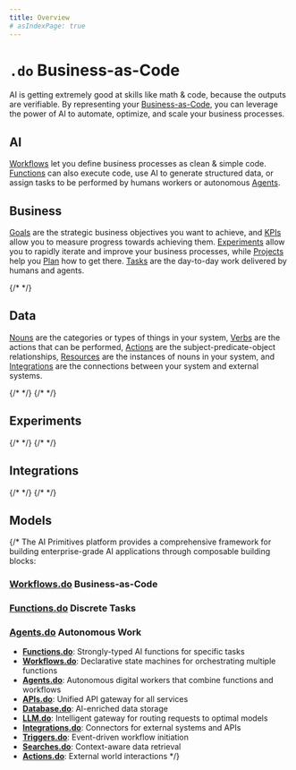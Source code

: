 ```yaml
---
title: Overview
# asIndexPage: true
---
```



# `.do` Business-as-Code

AI is getting extremely good at skills like math & code, because the outputs are verifiable. By representing your [Business-as-Code](/docs/manifesto), you can leverage the power of AI to automate, optimize, and scale your business processes.

## AI

[Workflows](/docs/workflows) let you define business processes as clean & simple code. [Functions](/docs/functions) can also execute code, use AI to generate structured data, or assign tasks to be performed by humans workers or autonomous [Agents](/docs/agents).

<Cards>
  <Cards.Card title='Workflows.do' href='/docs/workflows' />
  <Cards.Card title='Functions.do' href='/docs/functions' />
  <Cards.Card title='Agents.do' href='/docs/agents' />
</Cards>



## Business

[Goals](/docs/business/goals) are the strategic business objectives you want to achieve, and [KPIs](/docs/business/kpis) allow you to measure progress towards achieving them. [Experiments](/docs/experiments) allow you to rapidly iterate and improve your business processes, while [Projects](/docs/business/projects) help you [Plan](/docs/business/plans) how to get there. [Tasks](/docs/business/tasks) are the day-to-day work delivered by humans and agents.

<Cards>
  <Cards.Card title='Goals.do' href='/docs/business/goals' />
  <Cards.Card title='KPIs.do' href='/docs/business/kpis' />
  <Cards.Card title='Experiments.do' href='/docs/experiments' />
  <Cards.Card title='Projects.do' href='/docs/business/projects' />
  <Cards.Card title='Plans.do' href='/docs/business/plans' />
  {/* <Cards.Card title='Queues.do' href='/docs/business/queues' /> */}
  <Cards.Card title='Tasks.do' href='/docs/business/tasks' />
</Cards>


## Data

[Nouns](/docs/data/nouns) are the categories or types of things in your system, [Verbs](/docs/data/verbs) are the actions that can be performed, [Actions](/docs/data/actions) are the subject-predicate-object relationships, [Resources](/docs/data/resources) are the instances of nouns in your system, and [Integrations](/docs/events/integrations) are the connections between your system and external systems.

<Cards>
  <Cards.Card title='Nouns.do' href='/docs/data/nouns' />
  <Cards.Card title='Verbs.do' href='/docs/data/verbs' />
  <Cards.Card title='Actions.do' href='/docs/data/actions' />
  <Cards.Card title='Resources.do' href='/docs/data/resources' />
  <Cards.Card title='Integrations.do' href='/docs/events/integrations' />
  {/* <Cards.Card title='Events.do' href='/docs/data/events' /> */}
  <Cards.Card title='Analytics.do' href='/docs/data/analytics' />
  {/* <Cards.Card title='Database.do' href='/docs/data/database' /> */}
</Cards>


## Experiments

<Cards>
  <Cards.Card title='Benchmarks.do' href='/docs/experiments/benchmarks' />
  <Cards.Card title='Datasets.do' href='/docs/experiments/datasets' />
  <Cards.Card title='Evals.do' href='/docs/experiments/evals' />
  {/* <Cards.Card title='Models.do' href='/docs/experiments/models' /> */}
  {/* <Cards.Card title='Prompts.do' href='/docs/experiments/prompts' /> */}
</Cards>

## Integrations

<Cards>
  {/* <Cards.Card title='Integrations.do' href='/docs/events/integrations' /> */}
  {/* <Cards.Card title='Connections.do' href='/docs/events/connections' /> */}
  <Cards.Card title='Triggers.do' href='/docs/events/triggers' />
  <Cards.Card title='Searches.do' href='/docs/events/searches' />
  <Cards.Card title='Actions.do' href='/docs/events/actions' />
</Cards>

## Models

<Cards>
  <Cards.Card title='Models.do' href='/docs/experiments/models' />
</Cards>


{/* The AI Primitives platform provides a comprehensive framework for building enterprise-grade AI applications through composable building blocks:

<Cards>
  <Cards.Card title='Workflows.do' href='/docs/workflows' />
  <Cards.Card title='Functions.do' href='/docs/functions' />
  <Cards.Card title='Agents.do' href='/docs/agents' />
</Cards>

### [Workflows.do](/docs/workflows) Business-as-Code

### [Functions.do](/docs/functions) Discrete Tasks

### [Agents.do](/docs/agents) Autonomous Work

- **[Functions.do](https://functions.do)**: Strongly-typed AI functions for specific tasks
- **[Workflows.do](https://workflows.do)**: Declarative state machines for orchestrating multiple functions
- **[Agents.do](https://agents.do)**: Autonomous digital workers that combine functions and workflows
- **[APIs.do](https://apis.do)**: Unified API gateway for all services
- **[Database.do](https://database.do)**: AI-enriched data storage
- **[LLM.do](https://llm.do)**: Intelligent gateway for routing requests to optimal models
- **[Integrations.do](https://integrations.do)**: Connectors for external systems and APIs
- **[Triggers.do](https://triggers.do)**: Event-driven workflow initiation
- **[Searches.do](https://searches.do)**: Context-aware data retrieval
- **[Actions.do](https://actions.do)**: External world interactions */}
